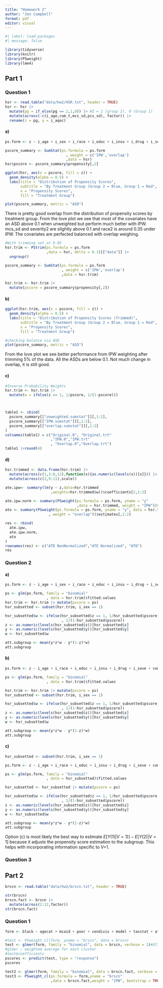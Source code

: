 ```yaml
---
title: "Homework 2"
author: "Jon Campbell"
format: pdf
editor: visual
---
```


```r
#| label: load-packages
#| message: false

library(tidyverse)
library(knitr)
library(PSweight)
library(lme4)
```

## Part 1

### Question 1

```r
hsr <- read.table("data/hw2/HSR.txt", header = TRUE)
hsr <- hsr |>
  mutate(pg = if_else(pg == 2,1,0)) |> #Z = 1 (group 2), 0 (Group 1)
  mutate(across(-c(i_age,com_t,mcs_sd,pcs_sd), factor)) |>
  rename(z = pg, y = i_aqoc)

```

#### a)

```r

ps.form <- z ~ i_age + i_sex + i_race + i_educ + i_insu + i_drug + i_seve + com_t + pcs_sd + mcs_sd

pscore_summary <- SumStat(ps.formula = ps.form
                            , weight = c('IPW','overlap')
                            ,data = hsr)
hsr$pscore <- pscore_summary$propensity[,2]

ggplot(hsr, aes(x = pscore, fill = z)) +
  geom_density(alpha = 0.5) +
  labs(title = "Distribution of Propensity Scores",
       subtitle = "By Treatment Group (Group 2 = Blue, Group 1 = Red",
       x = "Propensity Scores",
       fill = "Treatment Group")

plot(pscore_summary, metric = "ASD")

```

There is pretty good overlap from the distribution of propensity scores by treatment group.
From the love plot we see that most of the covariates have an ASD above 0.1 when unweighted but perform much better with IPW. mcs_sd and severity2 are slightly above 0.1 and race2 is around 0.35 under IPW. The covariates are perfected balanced with overlap weighing.


```r
#With trimming set at 0.05
hsr.trim <- PStrim(ps.formula = ps.form
                   ,data = hsr, delta = 0.1)[["data"]] |>
  ungroup()

pscore_summary <- SumStat(ps.formula = ps.form
                          , weight = c('IPW','overlap')
                          ,data = hsr.trim)

hsr.trim <- hsr.trim |>
  mutate(pscore = pscore_summary$propensity[,2])
```


#### b)

```r
ggplot(hsr.trim, aes(x = pscore, fill = z)) +
  geom_density(alpha = 0.5) +
  labs(title = "Distribution of Propensity Scores (Trimmed)",
       subtitle = "By Treatment Group (Group 2 = Blue, Group 1 = Red",
       x = "Propensity Scores",
       fill = "Treatment Group")

#checking balance via ASD
plot(pscore_summary, metric = "ASD")
```

From the love plot we see better performance from IPW weighting after trimming 5% of the data. All the ASDs are below 0.1. Not much change in overlap, it is still good.


#### c)

```r
#Inverse Probability Weights 
hsr.trim <- hsr.trim |>
  mutate(w = ifelse(z == 1, 1/pscore, 1/(1-pscore)))



table1 <- cbind(
  pscore_summary[["unweighted.sumstat"]][,1:2],
  pscore_summary[["IPW.sumstat"]][,1:2],
  pscore_summary[["overlap.sumstat"]][,1:2]
)
colnames(table1) = c("Original.0", "Original.trt"
                     ,"IPW.0","IPW.trt"
                     , "Overlap.0","Overlap.trt")
table1 |>round(4)
```

#### d)

```r

hsr.trimmed <- data.frame(hsr.trim) |>
  mutate(across(c(1,3:8,12),function(x){as.numeric(levels(x))[x]})) |>
  mutate(across(c(2,9:11),scale))

ate.ipw<- summary(lm(y ~ z,data=hsr.trimmed
                     ,weights=hsr.trimmed$w))$coefficients[2,1:2]

ate.ipw.norm <- summary(PSweight(ps.formula = ps.form, yname = "y"
                                 ,data = hsr.trimmed, weight = "IPW"))$estimates[,1:2]
ato <- summary(PSweight(ps.formula = ps.form, yname = "y", data = hsr.trimmed
                    , weight = "overlap"))$estimates[,1:2]

res <- rbind(
  ate.ipw,
  ate.ipw.norm,
  ato
)
rownames(res) <- c("ATE NonNormalized","ATE Normalized", "ATO")
res
```



### Question 2

#### a)

```r

ps.form <- z ~ i_age + i_sex + i_race + i_educ + i_insu + i_drug + i_seve + com_t + pcs_sd + mcs_sd

ps <- glm(ps.form, family = "binomial"
                   , data = hsr.trim)$fitted.values
hsr.trim <- hsr.trim |> mutate(pscore = ps)
hsr_subsetted <- subset(hsr.trim, i_sex == 1)

hsr_subsetted$w <- ifelse(hsr_subsetted$z == 1, 1/hsr_subsetted$pscore
                          , 1/(1-hsr_subsetted$pscore))
z <- as.numeric(levels(hsr_subsetted$z))[hsr_subsetted$z]
y <- as.numeric(levels(hsr_subsetted$y))[hsr_subsetted$y]
w <- hsr_subsetted$w

att.subgroup <- mean(y*z*w - y*(1-z)*w)
att.subgroup
```

#### b)

```r
ps.form <- z ~ i_age + i_race + i_educ + i_insu + i_drug + i_seve + com_t + pcs_sd + mcs_sd

ps <- glm(ps.form, family = "binomial"
                   , data = hsr.trim)$fitted.values

hsr.trim <- hsr.trim |> mutate(pscore = ps)
hsr_subsetted <- subset(hsr.trim, i_sex == 1)

hsr_subsetted$w <- ifelse(hsr_subsetted$z == 1, 1/hsr_subsetted$pscore
                          , 1/(1-hsr_subsetted$pscore))
z <- as.numeric(levels(hsr_subsetted$z))[hsr_subsetted$z]
y <- as.numeric(levels(hsr_subsetted$y))[hsr_subsetted$y]
w <- hsr_subsetted$w

att.subgroup <- mean(y*z*w - y*(1-z)*w)
att.subgroup
```


#### c)

```r

hsr_subsetted <- subset(hsr.trim, i_sex == 1)

ps.form <- z ~ i_age + i_race + i_educ + i_insu + i_drug + i_seve + com_t + pcs_sd + mcs_sd

ps <- glm(ps.form, family = "binomial"
                   , data = hsr_subsetted)$fitted.values

hsr_subsetted <- hsr_subsetted |> mutate(pscore = ps)

hsr_subsetted$w <- ifelse(hsr_subsetted$z == 1, 1/hsr_subsetted$pscore
                          , 1/(1-hsr_subsetted$pscore))
z <- as.numeric(levels(hsr_subsetted$z))[hsr_subsetted$z]
y <- as.numeric(levels(hsr_subsetted$y))[hsr_subsetted$y]
w <- hsr_subsetted$w

att.subgroup <- mean(y*z*w - y*(1-z)*w)
att.subgroup
```

Option (c) is most likely the best way to estimate $E[Y(1)|V=1)] - E[Y(2)|V=1]$ because it adjusts the propensity score estimation to the subgroup. This helps with incorporating information specific to V=1.


### Question 3





## Part 2

```r
brscn <- read.table("data/hw2/brscn.txt", header = TRUE)

str(brscn)
brscn.fact <- brscn |>
  mutate(across(2:12,factor))
str(brscn.fact)
```

### Question 1

```r

form <- black ~ agecat + mcaid + poor + cendivis + model + taxstat + affil + blprop + blproplogit + (1|group)

#test <- PSweight_cl(form, yname = "brscn", data = brscn)
test <- glmer(form, family = "binomial", data = brscn, verbose = 1)#$fitted.values
#glmer ; weighted average for each cluster
#test$coefficients
pscores <- predict(test, type = "response")
pscores

test2 <- glmer(form, family = "binomial", data = brscn.fact, verbose = 1)
test3 <- PSweight_cl(ps.formula = form,yname = "brscn"
                     ,data = brscn.fact,weight = "IPW", bootstrap = TRUE)

```







